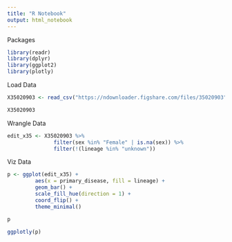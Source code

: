 ```yaml
---
title: "R Notebook"
output: html_notebook
---
```


Packages
```r
library(readr)
library(dplyr)
library(ggplot2)
library(plotly)
```


Load Data
```r
X35020903 <- read_csv("https://ndownloader.figshare.com/files/35020903")

X35020903

```


Wrangle Data
```r

edit_x35 <- X35020903 %>%
               filter(sex %in% "Female" | is.na(sex)) %>%
               filter(!(lineage %in% "unknown"))


```


Viz Data
```r

p <- ggplot(edit_x35) +
         aes(x = primary_disease, fill = lineage) +
         geom_bar() +
         scale_fill_hue(direction = 1) +
         coord_flip() +
         theme_minimal()

p

```

```r

ggplotly(p)

```

